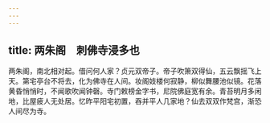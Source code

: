 ```yaml
---
---
---
```

title: 两朱阁　刺佛寺浸多也
---



两朱阁，南北相对起。借问何人家？贞元双帝子。帝子吹箫双得仙，五云飘摇飞上天。第宅亭台不将去，化为佛寺在人间。妆阁妓楼何寂静，柳似舞腰池似镜。花落黄昏悄悄时，不闻歌吹闻钟磬。寺门敕榜金字书，尼院佛庭宽有余。青苔明月多闲地，比屋疲人无处居。忆昨平阳宅初置，吞并平人几家地？仙去双双作梵宫，渐恐人间尽为寺。